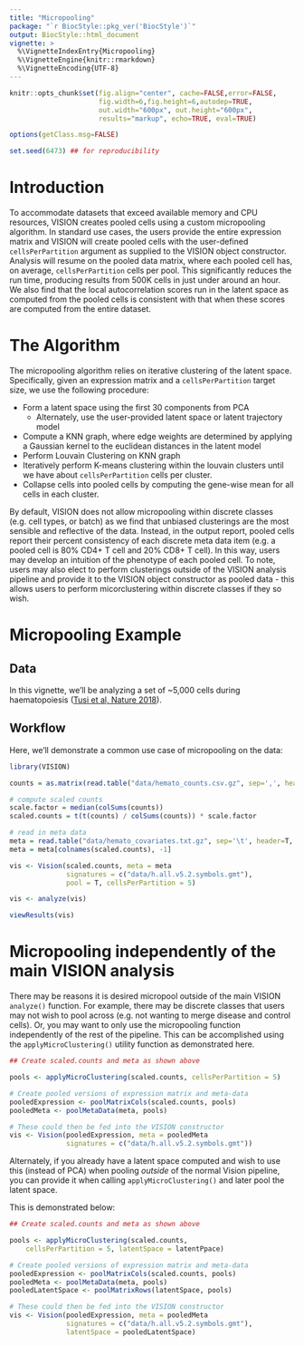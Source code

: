 ```yaml
---
title: "Micropooling"
package: "`r BiocStyle::pkg_ver('BiocStyle')`"
output: BiocStyle::html_document
vignette: >
  %\VignetteIndexEntry{Micropooling}
  %\VignetteEngine{knitr::rmarkdown}
  %\VignetteEncoding{UTF-8}
---
```


``` r

knitr::opts_chunk$set(fig.align="center", cache=FALSE,error=FALSE,
                      fig.width=6,fig.height=6,autodep=TRUE,
                      out.width="600px", out.height="600px",
                      results="markup", echo=TRUE, eval=TRUE)

options(getClass.msg=FALSE)

set.seed(6473) ## for reproducibility

```

# Introduction

To accommodate datasets that exceed available memory and CPU resources, VISION creates pooled cells using a custom micropooling algorithm. In standard use cases, the users provide the entire expression matrix and VISION will create pooled cells with the user-defined `cellsPerPartition` argument as supplied to the VISION object constructor. Analysis will resume on the pooled data matrix, where each pooled cell has, on average, `cellsPerPartition` cells per pool. This significantly reduces the run time, producing results from 500K cells in just under around an hour. We also find that the local autocorrelation scores run in the latent space as computed from the pooled cells is consistent with that when these scores are computed from the entire dataset.

# The Algorithm

The micropooling algorithm relies on iterative clustering of the latent space. Specifically, given an expression matrix and a `cellsPerPartition` target size, we use the following procedure:

- Form a latent space using the first 30 components from PCA
    - Alternately, use the user-provided latent space or latent trajectory model
- Compute a KNN graph, where edge weights are determined by applying a Gaussian kernel to the euclidean distances in the latent model
- Perform Louvain Clustering on KNN graph
- Iteratively perform K-means clustering within the louvain clusters until we have about `cellsPerPartition` cells per cluster.
- Collapse cells into pooled cells by computing the gene-wise mean for all cells in each cluster.

By default, VISION does not allow micropooling within discrete classes (e.g. cell types, or batch) as we find that unbiased clusterings are the most sensible and reflective of the data. Instead, in the output report, pooled cells report their percent consistency of each discrete meta data item (e.g. a pooled cell is 80% CD4+ T cell and 20% CD8+ T cell). In this way, users may develop an intuition of the phenotype of each pooled cell. To note, users may also elect to perform clusterings outside of the VISION analysis pipeline and provide it to the VISION object constructor as pooled data - this allows users to perform micorclustering within discrete classes if they so wish.

# Micropooling Example

## Data

In this vignette, we'll be analyzing a set of ~5,000 cells during haematopoiesis ([Tusi et al, Nature 2018](https://www.nature.com/articles/nature25741)).

## Workflow

Here, we'll demonstrate a common use case of micropooling on the data:

```r
library(VISION)

counts = as.matrix(read.table("data/hemato_counts.csv.gz", sep=',', header=T, row.names=1))

# compute scaled counts
scale.factor = median(colSums(counts))
scaled.counts = t(t(counts) / colSums(counts)) * scale.factor

# read in meta data
meta = read.table("data/hemato_covariates.txt.gz", sep='\t', header=T, row.names=1)
meta = meta[colnames(scaled.counts), -1]

vis <- Vision(scaled.counts, meta = meta
              signatures = c("data/h.all.v5.2.symbols.gmt"),
              pool = T, cellsPerPartition = 5)

vis <- analyze(vis)

viewResults(vis)
```

# Micropooling independently of the main VISION analysis

There may be reasons it is desired micropool outside of the main VISION `analyze()` function.  For example, there may be discrete classes that users may not wish to pool across (e.g. not wanting to merge disease and control cells).  Or, you may want to only use the micropooling function independently of the rest of the pipeline.  This can be accomplished using the `applyMicroClustering()` utility function as demonstrated here.

```r
## Create scaled.counts and meta as shown above

pools <- applyMicroClustering(scaled.counts, cellsPerPartition = 5)

# Create pooled versions of expression matrix and meta-data
pooledExpression <- poolMatrixCols(scaled.counts, pools)
pooledMeta <- poolMetaData(meta, pools)

# These could then be fed into the VISION constructor
vis <- Vision(pooledExpression, meta = pooledMeta
              signatures = c("data/h.all.v5.2.symbols.gmt"))
```

Alternately, if you already have a latent space computed and wish to use this (instead of PCA) when pooling *outside* of the normal
Vision pipeline, you can provide it when calling `applyMicroClustering()` and later pool the latent space.

This is demonstrated below:

```r
## Create scaled.counts and meta as shown above

pools <- applyMicroClustering(scaled.counts,
    cellsPerPartition = 5, latentSpace = latentPpace)

# Create pooled versions of expression matrix and meta-data
pooledExpression <- poolMatrixCols(scaled.counts, pools)
pooledMeta <- poolMetaData(meta, pools)
pooledLatentSpace <- poolMatrixRows(latentSpace, pools)

# These could then be fed into the VISION constructor
vis <- Vision(pooledExpression, meta = pooledMeta
              signatures = c("data/h.all.v5.2.symbols.gmt"),
              latentSpace = pooledLatentSpace)
```
